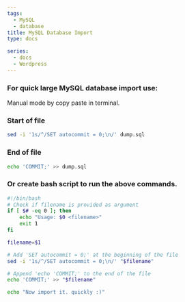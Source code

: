 ```yaml
---
tags:
  - MySQL
  - database
title: MySQL Database Import
type: docs

series:
  - docs
  - Wordpress
---
```


### For quick large MySQL database import use:

Manual mode by copy paste in terminal.

### Start of file

```bash copy
sed -i '1s/^/SET autocommit = 0;\n/' dump.sql
```

### End of file

```bash copy
echo 'COMMIT;' >> dump.sql
```

### Or create bash script to run the above commands.

```bash copy
#!/bin/bash
# Check if filename is provided as argument
if [ $# -eq 0 ]; then
    echo "Usage: $0 <filename>"
    exit 1
fi

filename=$1

# Add 'SET autocommit = 0;' at the beginning of the file
sed -i '1s/^/SET autocommit = 0;\n/' "$filename"

# Append 'echo 'COMMIT;' to the end of the file
echo 'COMMIT;' >> "$filename"

echo "Now import it. quickly :)"
```
